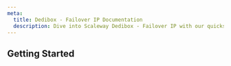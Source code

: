 ```yaml
---
meta:
  title: Dedibox - Failover IP Documentation
  description: Dive into Scaleway Dedibox - Failover IP with our quickstart guides, how-tos, tutorials and more.
---
```


<ProductHeader
   productName="Dedibox - Failover IP"
   productLogo="dedibox"
   description="Failover IPs are IP addresses that you can order and move from one server to another (even across datacenters), without changing your whole configuration."
   url="/dedibox-network/ip-failover/quickstart"
   label="Failover IP Quickstart"
/>

## Getting Started

<Grid>
    <SummaryCard
        title="Quickstart"
        icon="rocket"
        description="Learn how to create, and manage a Dedibox failover IP in a few steps."
        label="View Quickstart"
        url="/dedibox-network/ip-failover/quickstart/"
    />
    <SummaryCard
        title="Concepts"
        icon="information-circle-outline"
        description="Core concepts that give you a better understanding of failover IPs."
        label="View Concepts"
        url="/dedibox-network/ip-failover/concepts/"
    />
    <SummaryCard
        title="How-tos"
        icon="help-circle-outline"
        description="Check our guides helping you to configure failover IPs for Dedibox."
        label="View How-tos"
        url="/dedibox-network/ip-failover/how-to/"
    />
</Grid>

<ClickableBanner
    productLogo="cli"
    title="Dedibox Failover IP API"
    description="Learn how to create and manage your Dedibox dedicated servers through the API."
    url="https://console.online.net/en/api/"
    label="Go to Dedibox API"
/>